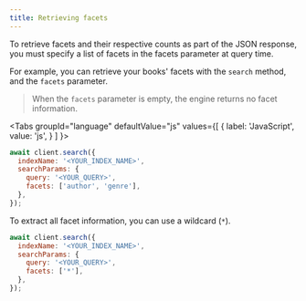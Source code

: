 ```yaml
---
title: Retrieving facets
---
```



To retrieve facets and their respective counts as part of the JSON response, you must specify a list of facets in the facets parameter at query time.

For example, you can retrieve your books' facets with the `search` method, and the `facets` parameter.

> When the `facets` parameter is empty, the engine returns no facet information.

<Tabs
  groupId="language"
  defaultValue="js"
  values={[
    { label: 'JavaScript', value: 'js', }
  ]
}>
<TabItem value="js">

```js
await client.search({
  indexName: '<YOUR_INDEX_NAME>',
  searchParams: {
    query: '<YOUR_QUERY>',
    facets: ['author', 'genre'],
  },
});
```

To extract all facet information, you can use a wildcard (`*`).

```js
await client.search({
  indexName: '<YOUR_INDEX_NAME>',
  searchParams: {
    query: '<YOUR_QUERY>',
    facets: ['*'],
  },
});
```

</TabItem>
</Tabs>
